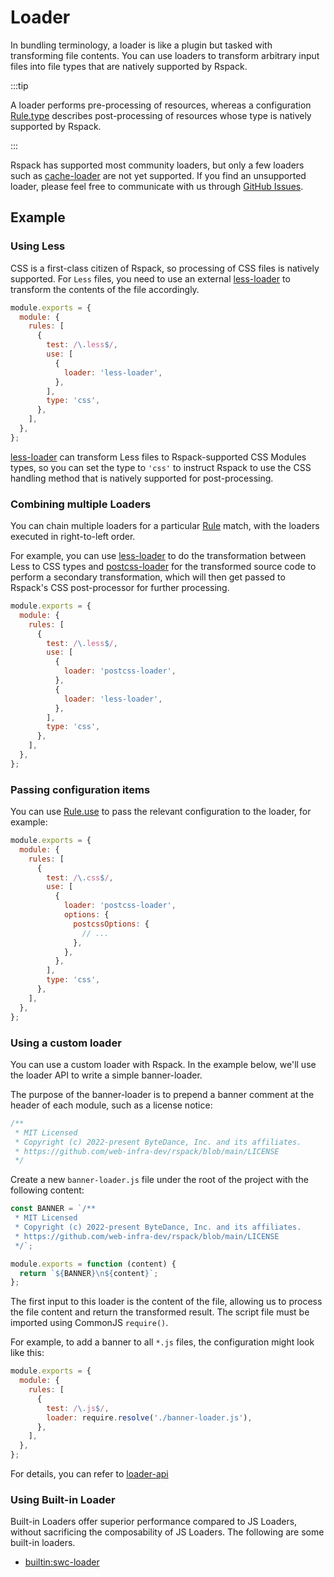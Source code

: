 # Loader

In bundling terminology, a loader is like a plugin but tasked with transforming file contents. You can use loaders to transform arbitrary input files into file types that are natively supported by Rspack.

:::tip

A loader performs pre-processing of resources, whereas a configuration [Rule.type](/config/module#ruletype) describes post-processing of resources whose type is natively supported by Rspack.

:::

Rspack has supported most community loaders, but only a few loaders such as [cache-loader](https://github.com/web-infra-dev/rspack/issues/6457) are not yet supported. If you find an unsupported loader, please feel free to communicate with us through [GitHub Issues](https://github.com/web-infra-dev/rspack/issues).

## Example

### Using Less

CSS is a first-class citizen of Rspack, so processing of CSS files is natively supported. For `Less` files, you need to use an external [less-loader](https://github.com/webpack-contrib/less-loader) to transform the contents of the file accordingly.

```js title="rspack.config.js"
module.exports = {
  module: {
    rules: [
      {
        test: /\.less$/,
        use: [
          {
            loader: 'less-loader',
          },
        ],
        type: 'css',
      },
    ],
  },
};
```

[less-loader](https://github.com/webpack-contrib/less-loader) can transform Less files to Rspack-supported CSS Modules types, so you can set the type to `'css'` to instruct Rspack to use the CSS handling method that is natively supported for post-processing.

### Combining multiple Loaders

You can chain multiple loaders for a particular [Rule](/config/module#rule) match, with the loaders executed in right-to-left order.

For example, you can use [less-loader](https://github.com/webpack-contrib/less-loader) to do the transformation between Less to CSS types and [postcss-loader](https://github.com/webpack-contrib/postcss-loader) for the transformed source code to perform a secondary transformation, which will then get passed to Rspack's CSS post-processor for further processing.

```js title="rspack.config.js"
module.exports = {
  module: {
    rules: [
      {
        test: /\.less$/,
        use: [
          {
            loader: 'postcss-loader',
          },
          {
            loader: 'less-loader',
          },
        ],
        type: 'css',
      },
    ],
  },
};
```

### Passing configuration items

You can use [Rule.use](/config/module#ruleuse) to pass the relevant configuration to the loader, for example:

```js title="rspack.config.js"
module.exports = {
  module: {
    rules: [
      {
        test: /\.css$/,
        use: [
          {
            loader: 'postcss-loader',
            options: {
              postcssOptions: {
                // ...
              },
            },
          },
        ],
        type: 'css',
      },
    ],
  },
};
```

### Using a custom loader

You can use a custom loader with Rspack. In the example below, we'll use the loader API to write a simple banner-loader.

The purpose of the banner-loader is to prepend a banner comment at the header of each module, such as a license notice:

```js
/**
 * MIT Licensed
 * Copyright (c) 2022-present ByteDance, Inc. and its affiliates.
 * https://github.com/web-infra-dev/rspack/blob/main/LICENSE
 */
```

Create a new `banner-loader.js` file under the root of the project with the following content:

```js title="banner-loader.js"
const BANNER = `/**
 * MIT Licensed
 * Copyright (c) 2022-present ByteDance, Inc. and its affiliates.
 * https://github.com/web-infra-dev/rspack/blob/main/LICENSE
 */`;

module.exports = function (content) {
  return `${BANNER}\n${content}`;
};
```

The first input to this loader is the content of the file, allowing us to process the file content and return the transformed result. The script file must be imported using CommonJS `require()`.

For example, to add a banner to all `*.js` files, the configuration might look like this:

```js title="rspack.config.js"
module.exports = {
  module: {
    rules: [
      {
        test: /\.js$/,
        loader: require.resolve('./banner-loader.js'),
      },
    ],
  },
};
```

For details, you can refer to [loader-api](/api/loader-api/index)

### Using Built-in Loader

Built-in Loaders offer superior performance compared to JS Loaders, without sacrificing the composability of JS Loaders. The following are some built-in loaders.

- [builtin:swc-loader](/guide/features/builtin-swc-loader)
